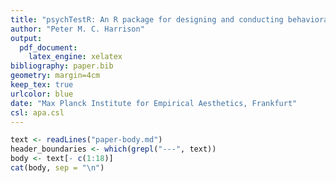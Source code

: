 ```yaml
---
title: "psychTestR: An R package for designing and conducting behavioral experiments^[This is an unpublished preprint that has yet to undergo peer review (`r format(Sys.time(), format = '%B %d, %Y')`).]"
author: "Peter M. C. Harrison"
output: 
  pdf_document:
    latex_engine: xelatex
bibliography: paper.bib
geometry: margin=4cm
keep_tex: true
urlcolor: blue
date: "Max Planck Institute for Empirical Aesthetics, Frankfurt"
csl: apa.csl
---
```


```r
text <- readLines("paper-body.md")
header_boundaries <- which(grepl("---", text))
body <- text[- c(1:18)]
cat(body, sep = "\n")
```
